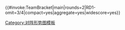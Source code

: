 {{#invoke:TeamBracket|main|rounds=2|RD1-omit=3/4|compact=yes|aggregate=yes|widescore=yes}}<noinclude>
{{documentation}}
[[Category:对阵形势图模板]]
</noinclude>